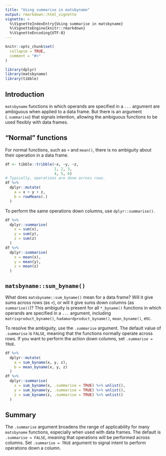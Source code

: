 ```yaml
---
title: "Using summarise in matsbyname"
output: rmarkdown::html_vignette
vignette: >
  %\VignetteIndexEntry{Using summarise in matsbyname}
  %\VignetteEngine{knitr::rmarkdown}
  %\VignetteEncoding{UTF-8}
---
```


```r
knitr::opts_chunk$set(
  collapse = TRUE,
  comment = "#>"
)
```

```r
library(dplyr)
library(matsbyname)
library(tibble)
```

## Introduction

`matsbyname` functions in which 
operands are specified in a `...` argument
are ambiguous when applied to a data frame. 
But there is an argument (`.summarise`)
that signals intention, allowing the ambiguous
functions to be used flexibly with data frames.


## "Normal" functions

For normal functions, such as `+` and `mean()`, 
there is no ambiguity about their operation in a data frame.

```r
df <- tibble::tribble(~x, ~y, ~z, 
                      1, 2, 3, 
                      4, 5, 6)
# Typically, operations are done across rows.
df %>% 
  dplyr::mutate(
    a = x + y + z,
    b = rowMeans(.)
  )
```

To perform the same operations down columns, 
use `dplyr::summarise()`.

```r
df %>% 
  dplyr::summarise(
    x = sum(x), 
    y = sum(y), 
    z = sum(z)
  )
df %>% 
  dplyr::summarise(
    x = mean(x), 
    y = mean(y), 
    z = mean(z)
  )
```


## `matsbyname::sum_byname()`

What does `matsbyname::sum_byname()` mean for a data frame? 
Will it give sums across rows (as `+`), or
will it give sums down columns (as `summarise()`)?
This ambiguity is present for all `*_byname()` functions
in which operands are specified in a `...` argument, 
including `matrixproduct_byname()`, 
`hadamardproduct_byname()`, 
`mean_byname()`, etc.

To resolve the ambiguity, 
use the `.summarise` argument.
The default value of `.summarise` is `FALSE`,
meaning that the functions normally operate across rows.
If you want to perform the action down columns, 
set `.summarise = TRUE`.

```r
df %>% 
  dplyr::mutate(
    a = sum_byname(x, y, z), 
    b = mean_byname(x, y, z)
  )
df %>% 
  dplyr::summarise(
    x = sum_byname(x, .summarise = TRUE) %>% unlist(), 
    y = sum_byname(y, .summarise = TRUE) %>% unlist(), 
    z = sum_byname(z, .summarise = TRUE) %>% unlist()
  )
```


## Summary

The `.summarise` argument broadens the range of applicability 
for many `matsbyname` functions, especially when used with data frames.
The default is `.summarise = FALSE`, meaning that operations 
will be performed across columns.
Set `.summarise = TRUE` argument to signal intent
to perform operations down a column.
